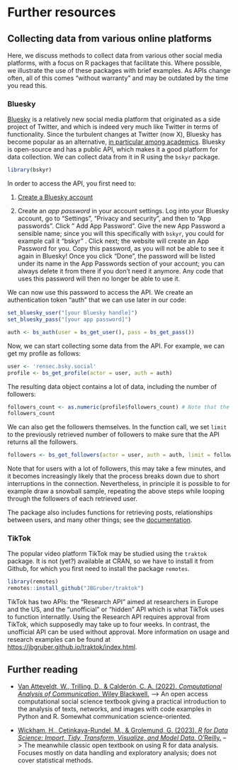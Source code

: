 # Further resources

## Collecting data from various online platforms

Here, we discuss methods to collect data from various other social media platforms, with a focus on R packages that facilitate this. Where possible, we illustrate the use of these packages with brief examples. As APIs change often, all of this comes "without warranty" and may be outdated by the time you read this.

### Bluesky

[Bluesky](www.bsky.app) is a relatively new social media platform that originated as a side project of Twitter, and which is indeed very much like Twitter in terms of functionality. Since the turbulent changes at Twitter (now X), Bluesky has become popular as an alternative, [in particular among academics](https://www.science.org/content/article/old-twitter-scientific-community-finds-new-home-bluesky). Bluesky is open-source and has a public API, which makes it a good platform for data collection. We can collect data from it in R using the `bskyr` package.

```r
library(bskyr)
```

In order to access the API, you first need to:

1.  [Create a Bluesky account](https://bluesky.app/)

2.  Create an *app password* in your account settings. Log into your Bluesky account, go to "Settings", "Privacy and security", and then to "App passwords". Click " Add App Password". Give the new App Password a sensible name; since you will this specifically with `bskyr`, you could for example call it "bskyr" . Click next; the website will create an App Password for you. Copy this password, as you will not be able to see it again in Bluesky! Once you click "Done", the password will be listed under its name in the App Passwords section of your account; you can always delete it from there if you don't need it anymore. Any code that uses this password will then no longer be able to use it.

We can now use this password to access the API. We create an authentication token "auth" that we can use later in our code:

```r
set_bluesky_user("[your Bluesky handle]")
set_bluesky_pass("[your app password]")

auth <- bs_auth(user = bs_get_user(), pass = bs_get_pass())
```

Now, we can start collecting some data from the API. For example, we can get my profile as follows:

```r
user <- 'rensec.bsky.social'
profile <- bs_get_profile(actor = user, auth = auth)
```

The resulting data object contains a lot of data, including the number of followers:

```r
followers_count <- as.numeric(profile$followers_count) # Note that the count was originally stored as a string
followers_count
```

We can also get the followers themselves. In the function call, we set `limit` to the previously retrieved number of followers to make sure that the API returns all the followers.

```r
followers <- bs_get_followers(actor = user, auth = auth, limit = followers_count)
```

Note that for users with a lot of followers, this may take a few minutes, and it becomes increasingly likely that the process breaks down due to short interruptions in the connection. Nevertheless, in principle it is possible to for example draw a snowball sample, repeating the above steps while looping through the followers of each retrieved user.

The package also includes functions for retrieving posts, relationships between users, and many other things; see the [documentation](https://christophertkenny.com/bskyr/reference/index.html).

### TikTok

The popular video platform TikTok may be studied using the `traktok` package. It is not (yet?) available at CRAN, so we have to install it from Github, for which you first need to install the package `remotes`.

```r
library(remotes)
remotes::install_github("JBGruber/traktok")
```

TikTok has two APIs: the "Research API" aimed at researchers in Europe and the US, and the "unofficial" or "hidden" API which is what TikTok uses to function internatlly. Using the Research API requires approval from TikTok, which supposedly may take up to four weeks. In contrast, the unofficial API can be used without approval. More information on usage and research examples can be found at <https://jbgruber.github.io/traktok/index.html>.

## Further reading

-   [Van Atteveldt, W., Trilling, D., & Calderón, C. A. (2022). *Computational Analysis of Communication*. Wiley Blackwell.](https://cssbook.net/) –\> An open access computational social science textbook giving a practical introduction to the analysis of texts, networks, and images with code
    examples in Python and R. Somewhat communication science-oriented.

-   [Wickham, H., Çetinkaya-Rundel, M., & Grolemund, G. (2023). *R for Data Science: Import, Tidy, Transform, Visualize, and Model Data.* O'Reilly.](https://r4ds.hadley.nz/) --\> The meanwhile classic open textbook on using R for data analysis. Focuses mostly on data handling and exploratory analysis; does not cover statistical methods.
